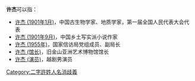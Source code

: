 '''许杰'''可以指：
* [[许杰_(1901年1月)|许杰 (1901年1月)]]，中国古生物学家、地质学家，第一届全国人民代表大会代表
* [[许杰_(1901年9月)|许杰 (1901年9月)]]，中国乡土写实派小说作家
* [[许杰_(1955年)|许杰 (1955年)]]，国家信访局党组成员、副局长
* [[许杰_(馆长)|许杰 (馆长)]]，旧金山亚洲艺术博物馆馆长
* [[许杰_(演员)|许杰 (演员)]]，越剧男演员

{{disambig}}

[[Category:二字許姓人名消歧義|Category:二字許姓人名消歧義]]